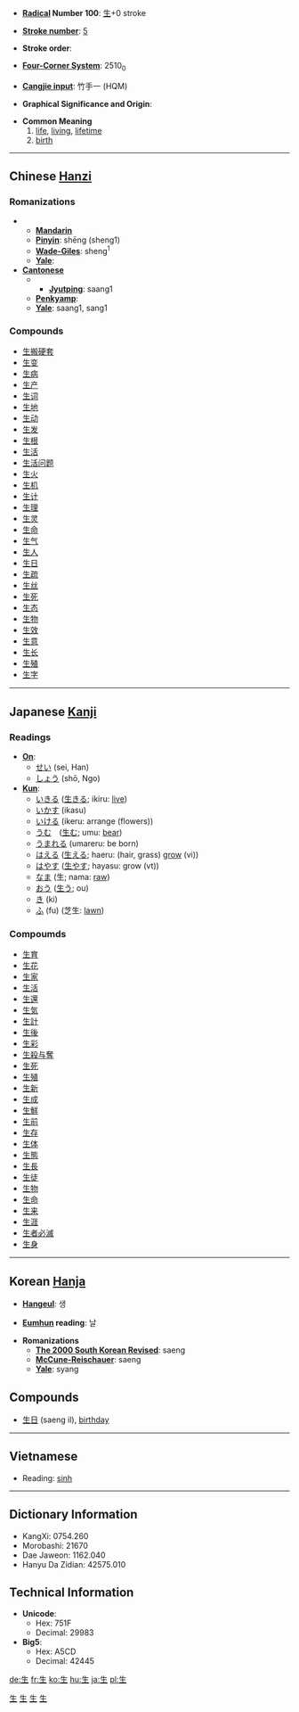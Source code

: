 * '''[[Wiktionary:Chinese radical index| Radical]] Number 100''': [[Wiktionary:Chinese radical index 生|生]]+0 stroke

* '''[[Wiktionary:Chinese total strokes index|Stroke number]]''': [[Wiktionary:Chinese total strokes index 5|5]]

* '''Stroke order''': 

* '''[[Wiktionary:Chinese four corner index|Four-Corner System]]''': 2510<sub>0</sub>

* '''[[Wiktionary:Chinese Cangjie index|Cangjie input]]''': 竹手一 (HQM)

* '''Graphical Significance and Origin''': 

* '''Common Meaning'''
*# [[life]], [[living]], [[lifetime]]
*# [[birth]]

----

== Chinese [[Hanzi]] ==

===Romanizations===
** '''[[Mandarin]]'''
** '''[[Pinyin]]''': shēng (sheng1)
** '''[[Wade-Giles]]''': sheng<sup>1</sup>
** '''[[Yale]]''': 
* '''[[Cantonese]]'''
*** '''[[Jyutping]]''': saang1
** '''[[Penkyamp]]''': 
** '''[[Yale]]''': saang1, sang1

===Compounds===
*[[生搬硬套]]
*[[生变]]
*[[生病]]
*[[生产]]
*[[生词]]
*[[生地]]
*[[生动]]
*[[生发]]
*[[生根]]
*[[生活]]
*[[生活问题]]
*[[生火]]
*[[生机]]
*[[生计]]
*[[生理]]
*[[生灵]]
*[[生命]]
*[[生气]]
*[[生人]]
*[[生日]]
*[[生疏]]
*[[生丝]]
*[[生死]]
*[[生态]]
*[[生物]]
*[[生效]]
*[[生意]]
*[[生长]]
*[[生殖]]
*[[生字]]


----

== Japanese [[Kanji]] ==

===Readings===
* '''[[On]]''':
** [[せい]] (sei, Han)
** [[しょう]] (shō, Ngo)
* '''[[Kun]]''':
** [[いきる]] ([[生きる]]; ikiru: [[live]])
** [[いかす]] (ikasu)
** [[いける]] (ikeru: arrange (flowers))
** [[うむ]]　([[生む]]; umu: [[bear]])
** [[うまれる]] (umareru: be born)
** [[はえる]] ([[生える]]; haeru: (hair, grass) [[grow]] (vi))
** [[はやす]] ([[生やす]]; hayasu: grow (vt))
** [[なま]] (生; nama: [[raw]])
** [[おう]] ([[生う]]; ou)
** [[き]] (ki)
** [[ふ]] (fu) (芝生: [[lawn]])

===Compoumds===
*[[生育]]
*[[生花]]
*[[生家]]
*[[生活]]
*[[生還]]
*[[生気]]
*[[生計]]
*[[生後]]
*[[生彩]]
*[[生殺与奪]]
*[[生死]]
*[[生殖]]
*[[生新]]
*[[生成]]
*[[生鮮]]
*[[生前]]
*[[生存]]
*[[生体]]
*[[生態]]
*[[生長]]
*[[生徒]]
*[[生物]]
*[[生命]]
*[[生来]]
*[[生涯]]
*[[生者必滅]]
*[[生身]]
  

----

== Korean [[Hanja]] ==

* '''[[Hangeul]]''': 생

* '''[[Eumhun]] reading''': 날

* '''Romanizations'''
** '''[[The 2000 South Korean Revised Romanization|The 2000 South Korean Revised]]''': saeng
** '''[[McCune-Reischauer]]''': saeng
** '''[[Yale]]''': syang

==Compounds==
*[[生日]] (saeng il), [[birthday]]

----

==Vietnamese <!--nguo hoc-->==

*Reading: [[sinh]]

----

== Dictionary Information ==

* KangXi: 0754.260
* Morobashi: 21670
* Dae Jaweon: 1162.040
* Hanyu Da Zidian: 42575.010

== Technical Information ==

* '''Unicode''':
** Hex: 751F
** Decimal: 29983
* '''Big5''':
** Hex: A5CD
** Decimal: 42445

[[Category:Chinese hanzi|生]]
[[Category:Japanese kanji|生]]
[[Category:Grade 1 kanji|生]]
[[Category:Korean hanja|生]]

[[de:生]]
[[fr:生]]
[[ko:生]]
[[hu:生]]
[[ja:生]]
[[pl:生]]
